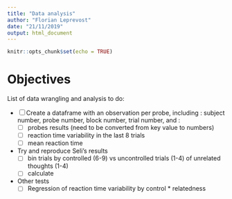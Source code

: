 ```yaml
---
title: "Data analysis"
author: "Florian Leprevost"
date: "21/11/2019"
output: html_document
---
```


```r
knitr::opts_chunk$set(echo = TRUE)
```

# Objectives
List of data wrangling and analysis to do:

- [ ] Create a dataframe with an observation per probe, including : subject number, probe number, block number, trial number, and :
  - [ ] probes results (need to be converted from key value to numbers)
  - [ ] reaction time variability in the last 8 trials
  - [ ] mean reaction time
  
- Try and reproduce Seli's results
  - [ ] bin trials by controlled (6-9) vs uncontrolled trials (1-4) of unrelated thoughts (1-4)
  - [ ] calculate 
  
- Other tests
  - [ ] Regression of reaction time variability by control * relatedness
 
